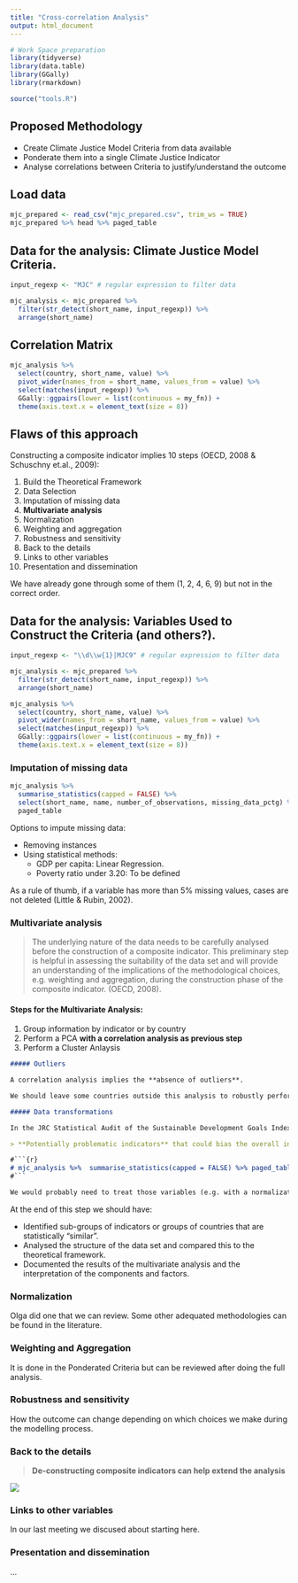 ```yaml
---
title: "Cross-correlation Analysis"
output: html_document
---
```


```r
# Work Space preparation
library(tidyverse)
library(data.table)
library(GGally)
library(rmarkdown)

source("tools.R")
```

## Proposed Methodology

* Create Climate Justice Model Criteria from data available
* Ponderate them into a single Climate Justice Indicator
* Analyse correlations between Criteria to justify/understand the outcome

## Load data

```r
mjc_prepared <- read_csv("mjc_prepared.csv", trim_ws = TRUE)
mjc_prepared %>% head %>% paged_table
```

## Data for the analysis: Climate Justice Model Criteria.

```r
input_regexp <- "MJC" # regular expression to filter data

mjc_analysis <- mjc_prepared %>% 
  filter(str_detect(short_name, input_regexp)) %>% 
  arrange(short_name)
```

## Correlation Matrix

```r
mjc_analysis %>% 
  select(country, short_name, value) %>%
  pivot_wider(names_from = short_name, values_from = value) %>%
  select(matches(input_regexp)) %>%
  GGally::ggpairs(lower = list(continuous = my_fn)) +
  theme(axis.text.x = element_text(size = 8))
```


## Flaws of this approach

Constructing a composite indicator implies 10 steps (OECD, 2008 & Schuschny et.al., 2009):

1. Build the Theoretical Framework
2. Data Selection
3. Imputation of missing data
4. **Multivariate analysis**
5. Normalization
6. Weighting and aggregation
7. Robustness and sensitivity
8. Back to the details
9. Links to other variables
10. Presentation and dissemination 

We have already gone through some of them (1, 2, 4, 6, 9) but not in the correct order.

## Data for the analysis: Variables Used to Construct the Criteria (and others?).

```r
input_regexp <- "\\d\\w{1}|MJC9" # regular expression to filter data

mjc_analysis <- mjc_prepared %>% 
  filter(str_detect(short_name, input_regexp)) %>% 
  arrange(short_name)
```

```r
mjc_analysis %>% 
  select(country, short_name, value) %>%
  pivot_wider(names_from = short_name, values_from = value) %>%
  select(matches(input_regexp)) %>%
  GGally::ggpairs(lower = list(continuous = my_fn)) +
  theme(axis.text.x = element_text(size = 8))
```

### Imputation of missing data

```r
mjc_analysis %>% 
  summarise_statistics(capped = FALSE) %>% 
  select(short_name, name, number_of_observations, missing_data_pctg) %>% 
  paged_table
```

Options to impute missing data:

* Removing instances
* Using statistical methods:
  * GDP per capita: Linear Regression.
  * Poverty ratio under 3.20: To be defined

As a rule of thumb, if a variable has more than 5% missing values, cases are not deleted (Little & Rubin, 2002).

### Multivariate analysis

> The underlying nature of the data needs to be carefully analysed before the construction of a composite indicator. This preliminary step is helpful in assessing the suitability of the data set and will provide an understanding of the implications of the methodological choices, e.g. weighting and aggregation, during the construction phase of the composite indicator. (OECD, 2008).

#### Steps for the Multivariate Analysis:

1. Group information by indicator or by country
2. Perform a PCA **with a correlation analysis as previous step**
3. Perform a Cluster Anlaysis

```markdown
##### Outliers

A correlation analysis implies the **absence of outliers**. 

We should leave some countries outside this analysis to robustly perform the PCA and get sound conclusions out of the process.

##### Data transformations

In the JRC Statistical Audit of the Sustainable Development Goals Index and Dashboards we can read:

> **Potentially problematic indicators** that could bias the overall index results were identified on the basis of two measures related to the shape of the distributions: the skewness and kurtosis.

#```{r}
# mjc_analysis %>%  summarise_statistics(capped = FALSE) %>% paged_table
#```

We would probably need to treat those variables (e.g. with a normalization and a log transformation) before the PCA.
```

At the end of this step we should have:

* Identified sub-groups of indicators or groups of countries that are statistically “similar”.
* Analysed the structure of the data set and compared this to the theoretical framework.
* Documented the results of the multivariate analysis and the interpretation of the components and factors.

### Normalization

Olga did one that we can review. Some other adequated methodologies can be found in the literature.

### Weighting and Aggregation

It is done in the Ponderated Criteria but can be reviewed after doing the full analysis.

### Robustness and sensitivity

How the outcome can change depending on which choices we make during the modelling process.

### Back to the details

> **De-constructing composite indicators can help extend the analysis**

![](back.png)

### Links to other variables

In our last meeting we discused about starting here.

### Presentation and dissemination

...
